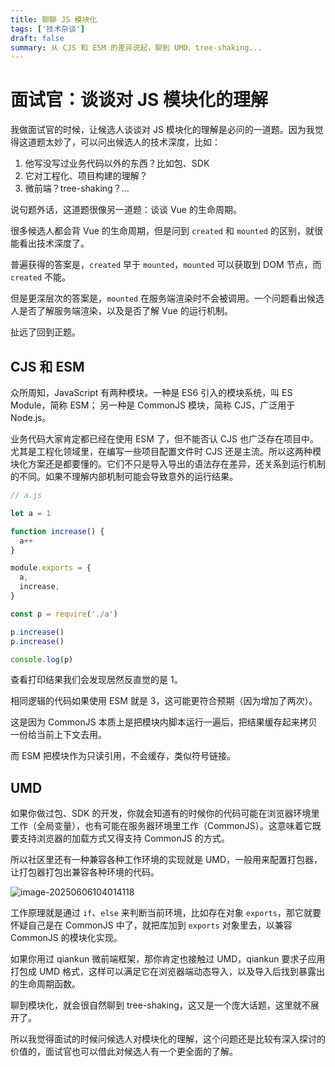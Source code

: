 ```yaml
---
title: 聊聊 JS 模块化
tags: ['技术杂谈']
draft: false
summary: 从 CJS 和 ESM 的差异说起，聊到 UMD、tree-shaking...
---
```


# 面试官：谈谈对 JS 模块化的理解

我做面试官的时候，让候选人谈谈对 JS 模块化的理解是必问的一道题。因为我觉得这道题太妙了，可以问出候选人的技术深度，比如：

1. 他写没写过业务代码以外的东西？比如包、SDK
2. 它对工程化、项目构建的理解？
3. 微前端？tree-shaking？...

说句题外话，这道题很像另一道题：谈谈 Vue 的生命周期。

很多候选人都会背 Vue 的生命周期，但是问到 `created` 和 `mounted` 的区别，就很能看出技术深度了。

普遍获得的答案是，`created` 早于 `mounted`，`mounted` 可以获取到 DOM 节点，而 `created` 不能。

但是更深层次的答案是，`mounted` 在服务端渲染时不会被调用。一个问题看出候选人是否了解服务端渲染，以及是否了解 Vue 的运行机制。

扯远了回到正题。

## CJS 和 ESM

众所周知，JavaScript 有两种模块。一种是 ES6 引入的模块系统，叫 ES Module，简称 ESM；
另一种是 CommonJS 模块，简称 CJS，广泛用于 Node.js。

业务代码大家肯定都已经在使用 ESM 了，但不能否认 CJS 也广泛存在项目中。尤其是工程化领域里，在编写一些项目配置文件时 CJS 还是主流。所以这两种模块化方案还是都要懂的。它们不只是导入导出的语法存在差异，还关系到运行机制的不同。如果不理解内部机制可能会导致意外的运行结果。

```js
// a.js

let a = 1

function increase() {
  a++
}

module.exports = {
  a,
  increase,
}
```

```js
const p = require('./a')

p.increase()
p.increase()

console.log(p)
```

查看打印结果我们会发现居然反直觉的是 1。

相同逻辑的代码如果使用 ESM 就是 3，这可能更符合预期（因为增加了两次）。

这是因为 CommonJS 本质上是把模块内脚本运行一遍后，把结果缓存起来拷贝一份给当前上下文去用。

而 ESM 把模块作为只读引用，不会缓存，类似符号链接。

## UMD

如果你做过包、SDK 的开发，你就会知道有的时候你的代码可能在浏览器环境里工作（全局变量），也有可能在服务器环境里工作（CommonJS）。这意味着它既要支持浏览器的加载方式又得支持 CommonJS 的方式。

所以社区里还有一种兼容各种工作环境的实现就是 UMD，一般用来配置打包器，让打包器打包出兼容各种环境的代码。

![image-20250606104014118](https://phzdoc.oss-cn-beijing.aliyuncs.com/uPic/image-20250606104014118.png)

工作原理就是通过 `if`、`else` 来判断当前环境，比如存在对象 `exports`，那它就要怀疑自己是在 CommonJS 中了，就把库加到 `exports` 对象里去，以兼容 CommonJS 的模块化实现。

如果你用过 qiankun 微前端框架，那你肯定也接触过 UMD，qiankun 要求子应用打包成 UMD 格式，这样可以满足它在浏览器端动态导入，以及导入后找到暴露出的生命周期函数。

聊到模块化，就会很自然聊到 tree-shaking，这又是一个庞大话题，这里就不展开了。

所以我觉得面试的时候问候选人对模块化的理解，这个问题还是比较有深入探讨的价值的，面试官也可以借此对候选人有一个更全面的了解。

